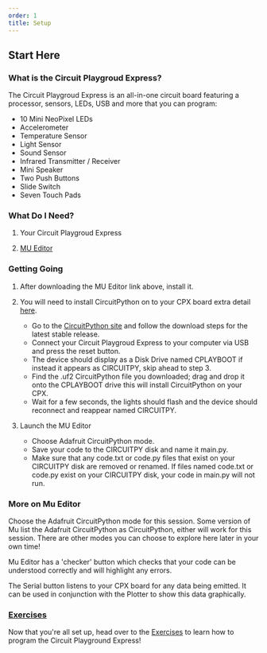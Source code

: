 ```yaml
---
order: 1
title: Setup
---
```


## Start Here

### What is the Circuit Playgroud Express?

The Circuit Playgroud Express is an all-in-one circuit board featuring a processor, sensors, LEDs, USB and more that you can program:

- 10 Mini NeoPixel LEDs
- Accelerometer
- Temperature Sensor
- Light Sensor
- Sound Sensor
- Infrared Transmitter / Receiver
- Mini Speaker
- Two Push Buttons
- Slide Switch
- Seven Touch Pads

### What Do I Need?

1. Your Circuit Playgroud Express

2. [MU Editor](https://codewith.mu/)

### Getting Going

1.  After downloading the MU Editor link above, install it.

2.  You will need to install CircuitPython on to your CPX board extra detail [here](https://learn.adafruit.com/welcome-to-circuitpython/installing-circuitpython).

    - Go to the [CircuitPython site](https://circuitpython.org/board/circuitplayground_express/) and follow the download steps for the latest stable release.
    - Connect your Circuit Playgroud Express to your computer via USB and press the reset button.
    - The device should display as a Disk Drive named CPLAYBOOT if instead it appears as CIRCUITPY, skip ahead to step 3.
    - Find the .uf2 CircuitPython file you downloaded; drag and drop it onto the CPLAYBOOT drive this will install CircuitPython on your CPX.
    - Wait for a few seconds, the lights should flash and the device should reconnect and reappear named CIRCUITPY.

3.  Launch the MU Editor

    - Choose Adafruit CircuitPython mode.
    - Save your code to the CIRCUITPY disk and name it main.py.
    - Make sure that any code.txt or code.py files that exist on your CIRCUITPY disk are removed or renamed. If files named code.txt or code.py exist on your CIRCUITPY disk, your code in main.py will not run.

### More on Mu Editor

Choose the Adafruit CircuitPython mode for this session. Some version of Mu list the Adafruit CircuitPython as CircuitPython, either will work for this session. There are other modes you can choose to explore here later in your own time!

Mu Editor has a 'checker' button which checks that your code can be understood correctly and will highlight any errors.

The Serial button listens to your CPX board for any data being emitted. It can be used in conjunction with the Plotter to show this data graphically.

### [Exercises](/exercises)

Now that you're all set up, head over to the [Exercises](/exercises) to learn how to program the Circuit Playground Express!
